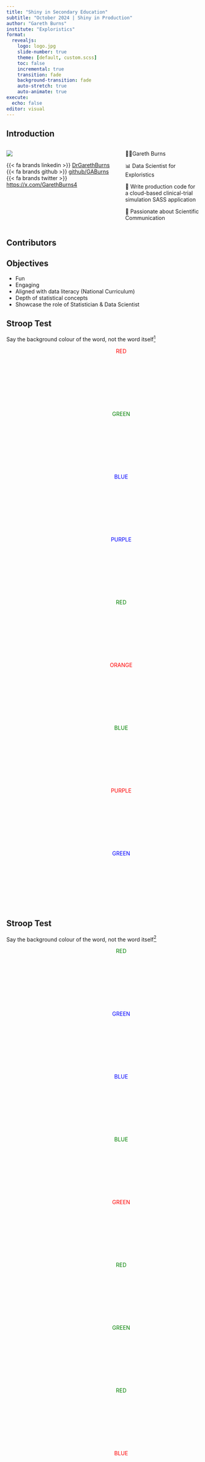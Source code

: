 ```yaml
---
title: "Shiny in Secondary Education"
subtitle: "October 2024 | Shiny in Production"
author: "Gareth Burns"
institute: "Exploristics"
format: 
  revealjs:
    logo: logo.jpg
    slide-number: true
    theme: [default, custom.scss]
    toc: false
    incremental: true
    transition: fade
    background-transition: fade
    auto-stretch: true
    auto-animate: true
execute:
  echo: false
editor: visual
---
```


## Introduction {transition="convex-in none-out"}

::: columns
::: {.column width="60%"}
![](https://media.licdn.com/dms/image/D4E03AQEfvENIqvqi5A/profile-displayphoto-shrink_200_200/0/1708628696673?e=1728518400&v=beta&t=mrttMEp8feW98dBdURQP4SOJTQtuQ09mk3xpsANTWrc)

{{< fa brands linkedin >}} [DrGarethBurns](https://www.linkedin.com/in/drgarethburns/)\
{{< fa brands github >}} [github/GABurns](https://github.com/GABurns) {{< fa brands twitter >}} [https://x.com/GarethBurns4](@GarethBurns4)
:::

::: {.column width="40%"}
::: fragment
🧑‍🦰Gareth Burns
:::

::: fragment
📊 Data Scientist for Exploristics
:::

::: fragment
💙 Write production code for a cloud-based clinical-trial simulation SASS application
:::

::: fragment
📢 Passionate about Scientific Communication
:::
:::
:::

## Contributors

## Objectives

-   Fun
-   Engaging
-   Aligned with data literacy (National Curriculum)
-   Depth of statistical concepts
-   Showcase the role of Statistician & Data Scientist

## Stroop Test {auto-animate="true" auto-animate-easing="ease-in-out"}

Say the background colour of the word, not the word itself[^1]

[^1]: https://en.wikipedia.org/wiki/Stroop_effect accessed on

::: r-hstack
::: {data-id="red" auto-animate-delay="0" style="color: #FF0000; width: 600px; height: 150px; text-align: center;"}
RED
:::

::: {data-id="green" auto-animate-delay="0" style="color: #008000; width: 600px; height: 150px; text-align: center;"}
GREEN
:::

::: {data-id="blue" auto-animate-delay="0" style="color: #0000FF; width: 600px; height: 150px; text-align: center;"}
BLUE
:::
:::

::: r-hstack
::: {data-id="blue1" auto-animate-delay="0" style="color: #0000FF; width: 600px; height: 150px; text-align: center;"}
PURPLE
:::

::: {data-id="green1" auto-animate-delay="0" style="color: #008000; width: 600px; height: 150px; text-align: center;"}
RED
:::

::: {data-id="red1" auto-animate-delay="0" style="color: #FF0000; width: 600px; height: 150px; text-align: center;"}
ORANGE
:::
:::

::: r-hstack
::: {data-id="green2" auto-animate-delay="0" style="color: #008000; width: 600px; height: 150px; text-align: center;"}
BLUE
:::

::: {data-id="red2" auto-animate-delay="0" style="color: #FF0000; width: 600px; height: 150px; text-align: center;"}
PURPLE
:::

::: {data-id="blue2" auto-animate-delay="0" style="color: #0000FF; width: 600px; height: 150px; text-align: center;"}
GREEN
:::
:::

## Stroop Test {auto-animate="true" auto-animate-easing="ease-in-out"}

Say the background colour of the word, not the word itself[^2]

[^2]: https://en.wikipedia.org/wiki/Stroop_effect accessed on

::: r-hstack
::: {data-id="red" auto-animate-delay="0" style="color: #008000; width: 600px; height: 150px; text-align: center;"}
RED
:::

::: {data-id="green" auto-animate-delay="0" style="color: #0000FF; width: 600px; height: 150px; text-align: center;"}
GREEN
:::

::: {data-id="blue" auto-animate-delay="0" style="color: #0000FF; width: 600px; height: 150px; text-align: center;"}
BLUE
:::
:::

::: r-hstack
::: {data-id="blue1" auto-animate-delay="0" style="color: #008000; width: 600px; height: 150px; text-align: center;"}
BLUE
:::

::: {data-id="green1" auto-animate-delay="0" style="color: #FF0000; width: 600px; height: 150px; text-align: center;"}
GREEN
:::

::: {data-id="red1" auto-animate-delay="0" style="color: #008000; width: 600px; height: 150px; text-align: center;"}
RED
:::
:::

::: r-hstack
::: {data-id="green2" auto-animate-delay="0" style="color: #008000; width: 600px; height: 150px; text-align: center;"}
GREEN
:::

::: {data-id="red2" auto-animate-delay="0" style="color: #008000; width: 600px; height: 150px; text-align: center;"}
RED
:::

::: {data-id="blue2" auto-animate-delay="0" style="color: #FF0000; width: 600px; height: 150px; text-align: center;"}
BLUE
:::
:::

# Lessons Learnt

## Pareto Principle {auto-animate="true" auto-animate-easing="ease-in-out"}

20 percent of the effort to achieve 80% of outcomes.

::: r-hstack
::: {data-id="box1" auto-animate-delay="0" style="background: #2780e3; width: 600px; height: 150px; text-align: center;"}
80%
:::

::: {data-id="box2" auto-animate-delay="0.1" style="background: #3fb618; width: 200px; height: 150px;"}
20%
:::

::: {data-id="box3" auto-animate-delay="0.1" style="width: 200px; height: 150px;"}
:::
:::

## Pareto Principle {auto-animate="true" auto-animate-easing="ease-in-out" visibility="uncounted"}

::: columns
::: {.column width="60%"}
::: r-stack
::: {data-id="box1" style="background: #2780e3; width: 350px; height: 350px; border-radius: 200px;"}
:::

::: {data-id="box2" style="background: #3fb618; width: 100px; height: 100px; border-radius: 200px;"}
:::
:::
:::

::: {.column width="40%"}
::: callout-tip
Ideal for MVP/prototyping!
:::
:::
:::

## Pareto Principle {auto-animate="true" auto-animate-easing="ease-in-out"}

::: columns
::: {.column width="60%"}
Expected time/effort to completion

::: {data-id="box1" auto-animate-delay="0" style="background: #2780e3; width: 200px; height: 150px;"}
:::

Actual time/effort to completion

::: {data-id="box2" auto-animate-delay="0.1" style="background: #3fb618; width: 600px; height: 150px;"}
:::
:::

::: {.column width="40%"}
<div>

::: callout-warning
The expectation from external stakeholders is there's 20% of the effort to completion when there's 80% left. So be sure to manage these expectations!!
:::

</div>
:::
:::

## Agile {auto-animate="true" auto-animate-easing="ease-in-out" visibility="uncounted"}

::: {#agile-principle-2 .callout-note}
## Agile Principle #2

Welcome changing requirements, even late in development. Agile processes harness change for the customer's competitive advantage.
:::

## Agile {auto-animate="true" auto-animate-easing="ease-in-out"}

::: callout-warning
## Agile Principle #2

Welcome changing requirements, even late in development. Agile processes harness change for the customer's competitive advantage.
:::

By failing to prepare for change and you're preparing to fail.

## How I Learned to Stop Worrying and Love the Change Requests

::: columns
::: {.column width="40%"}
<iframe src="https://giphy.com/embed/l2JebTEN4vhI1hWSY" width="480" height="362" style frameBorder="0" class="giphy-embed" allowFullScreen>

</iframe>

<p><a href="https://giphy.com/gifs/season-5-the-simpsons-5x11-l2JebTEN4vhI1hWSY">via GIPHY</a></p>
:::

::: {.column width="60%"}
-   Ask questions to understand not to 'gather requirements'
-   Write 'production ready
    -   Modularise code
    -   Test Code
:::
:::

## Aligning UI to Technological & Data Literacy

## What is the Data Literacy of your users?

-   National Curriculum
-   Canvass Expert Opinion
-   Monitor existing users

## Abstract away complexity?

Often we want R to carry out complex statistical functionality on behalf of users and display some business logical to users

> ...if written and mental arithmetic are secure. In both primary and secondary schools, teachers should use their judgement about when ICT tools should be used[^3]

[^3]: https://www.gov.uk/government/publications/national-curriculum-in-england-mathematics-programmes-of-study/national-curriculum-in-england-mathematics-programmes-of-study accessed on 6th August 2024

## 

-   Why include interactivity elements to visualisations?
    -   Reinforce learning
    -   Increase classroom engagement through
    -   Display technological proficiency
    -   Generational shift in expectations from digital natives

## Randomisation into Groups

## Resources

🌐 [PSI Schools Outreach](https://psiweb.org/careers/outreach/schools-outreach)
